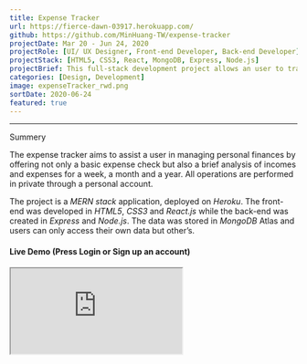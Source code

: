 ```yaml
---
title: Expense Tracker
url: https://fierce-dawn-03917.herokuapp.com/
github: https://github.com/MinHuang-TW/expense-tracker
projectDate: Mar 20 - Jun 24, 2020
projectRole: [UI/ UX Designer, Front-end Developer, Back-end Developer]
projectStack: [HTML5, CSS3, React, MongoDB, Express, Node.js]
projectBrief: This full-stack development project allows an user to track personal incomes and expenses either from a big-picture perspective or in rich details.
categories: [Design, Development]
image: expenseTracker_rwd.png
sortDate: 2020-06-24
featured: true
---
```



---

<div class='iframe-container'>
<div>
<TitleAnchored top='0'>Summery</TitleAnchored>

The expense tracker aims to assist a user in managing personal finances by offering not only a basic expense check but also a brief analysis of incomes and expenses for a week, a month and a year. All operations are performed in private through a personal account.

The project is a _MERN stack_ application, deployed on _Heroku_. The front-end was developed in _HTML5_, _CSS3_ and _React.js_ while the back-end was created in _Express_ and _Node.js_. The data was stored in _MongoDB_ Atlas and users can only access their own data but other’s.

<h4>
  Live Demo 
  <span>(Press Login or Sign up an account)</span> 
  <BsArrowRight />
</h4>
</div>

<iframe src='https://fierce-dawn-03917.herokuapp.com/login' />
</div>

---

<TitleAnchored>User Story</TitleAnchored>

After login, the user can access the following key features:

- Add/ Edit/ Delete a transaction: The user can create a new income or expense transaction which can be deleted or modified after the creation.

- Check recent transactions: The user will see all transactions took place in the last three days and the sum of income, expense and balance in the personal dashboard.

- Check history transactions: The user can also check the list of previous transactions along with the sum and ratio of income and expense in a day, a week, a month and a year.

- Get an overview of incomes and expenses: All transactions of the user are accumulated to the daily, weekly and monthly total sum and visualized as a histogram. The user then gets a better understanding of the weekly, monthly and yearly fluctuation of incomes and expenses.

<div class='figure-container'>

![User stories illustrated with a flow chart](./expenseTracker_flowChart.png)

</div>
<div class='figure-container'>

![Main screens](./expenseTracker_keyFrames.png)
![Wireframe](./expenseTracker_userFlow.png)

</div>

<TitleAnchored>Interface Design</TitleAnchored>

The visual style of this project was inspired by Andrew Tanchuk's concept, <a href="https://dribbble.com/shots/5271124-Personal-Budget-App?utm_source=Pinterest_Shot&utm_campaign=andrewtanchuk&utm_content=Personal%20Budget%20App&utm_medium=Social_Share#shot-description" target="_blank" rel="noopener noreferrer">**Personal Budget App**</a>. Then, a design system was formulated based on the same philosophy such as the color theme and the flat design. Next, the wireframe of screens was elevated to high-fidelity interface design by applying the design system.

<div class='figure-container'>

![Design system](./expenseTracker_designSystem.png)

</div>
<div class='figure-container'>

![Visual design of screens](./expenseTracker_visualDesign.png)

</div>

<TitleAnchored top="0">Web Development</TitleAnchored>

The project is a _MERN_ stack application, deployed on _Heroku_. Since personal financial records are sensitive information, it is necessary to keep personal data in private. Therefore, user authentication was required and verified with _JSON Web Token (JWT)_. By doing so, a user can login and log out with a personal account.

<ul class='paragraph'>

- Front-end

The front-end was built with responsive modern technologies (_HTML5_, _CSS3_, _React.js_) and complimentary by a front-end library, _Material-UI_. The data analysis was achieved by visualizing transaction data with _D3.js_. Besides, _React-spring_ was utilized to add lively animations to the react application.

- Back-end

A _REST API_ for the project was created with _Express_, _Node.js_ while the data was stored in _MongoDB_ Atlas, a NoSQL and document-oriented database in the cloud. Then, a user can perform _CRUD_ operations through this API such as create, read, update, and delete data.

</ul>
<div class='figure-container'>
  <figure style={{ textAlign: "center" }}>
    <img src={addNew} width="30%" alt="add new transaction" />
    <figcaption>Adding and edit a transaction</figcaption>
  </figure>
</div>
